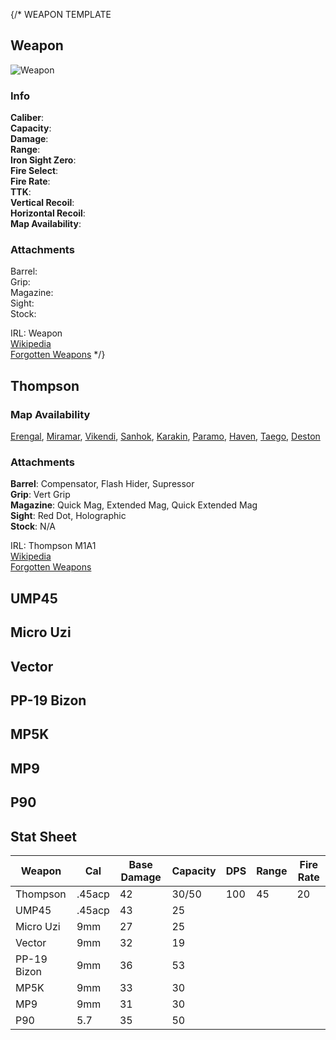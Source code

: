 

{/*
WEAPON TEMPLATE

## Weapon

![Weapon](/img/weapons/main/Weapon.png)

### Info

**Caliber**:  
**Capacity**:  
**Damage**:  
**Range**:  
**Iron Sight Zero**:  
**Fire Select**:  
**Fire Rate**:  
**TTK**:  
**Vertical Recoil**:  
**Horizontal Recoil**:  
**Map Availability**:  

### Attachments

Barrel:  
Grip:  
Magazine:  
Sight:  
Stock:  

IRL: Weapon  
[Wikipedia](http://wikipedia.com)  
[Forgotten Weapons](https://www.forgottenweapons.com)
*/}

## Thompson

<Weapon weaponName="Thompson"/>

### Map Availability

[Erengal](/maps/erengal),
[Miramar](/maps/miramar),
[Vikendi](/maps/vikendi),
[Sanhok](/maps/sanhok),
[Karakin](/maps/karakin),
[Paramo](/maps/paramo),
[Haven](/maps/haven),
[Taego](/maps/taego),
[Deston](/maps/deston)  

### Attachments

**Barrel**: Compensator, Flash Hider, Supressor  
**Grip**: Vert Grip  
**Magazine**: Quick Mag, Extended Mag, Quick Extended Mag  
**Sight**: Red Dot, Holographic  
**Stock**: N/A  

IRL: Thompson M1A1  
[Wikipedia](https://en.wikipedia.org/wiki/Thompson_submachine_gun)  
[Forgotten Weapons](https://www.forgottenweapons.com/the-iconic-american-ww2-thompson-the-m1a1/)  

## UMP45

<Weapon weaponName="UMP45"/>

## Micro Uzi

<Weapon weaponName="Micro Uzi"/>

## Vector

<Weapon weaponName="Vector"/>

## PP-19 Bizon

<Weapon weaponName="PP-19 Bizon"/>

## MP5K

<Weapon weaponName="MP5K"/>

## MP9

<Weapon weaponName="MP9"/>

## P90

<Weapon weaponName="P90"/>

## Stat Sheet

| Weapon | Cal | Base Damage | Capacity | DPS | Range | Fire Rate |
| ------ | --- | ----------- | -------- | --- | ----- | --------- |
| Thompson | .45acp | 42 | 30/50 | 100 | 45 | 20 |
| UMP45 | .45acp | 43 | 25 |
| Micro Uzi | 9mm | 27 | 25 |
| Vector | 9mm | 32 | 19 |
| PP-19 Bizon | 9mm | 36 | 53 |
| MP5K | 9mm | 33 | 30 |
| MP9 | 9mm | 31 | 30 |
| P90 | 5.7 | 35 | 50 |